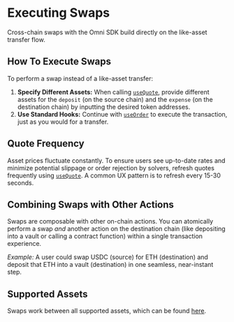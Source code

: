 # Executing Swaps

Cross-chain swaps with the Omni SDK build directly on the like-asset transfer flow.

## How To Execute Swaps

To perform a swap instead of a like-asset transfer:

1.  **Specify Different Assets:** When calling [`useQuote`](/sdk/hooks/useQuote.md), provide different assets for the `deposit` (on the source chain) and the `expense` (on the destination chain) by inputting the desired token addresses.
2.  **Use Standard Hooks:** Continue with [`useOrder`](/sdk/hooks/useOrder.md) to execute the transaction, just as you would for a transfer.

## Quote Frequency

Asset prices fluctuate constantly. To ensure users see up-to-date rates and minimize potential slippage or order rejection by solvers, refresh quotes frequently using [`useQuote`](/sdk/hooks/useQuote.md). A common UX pattern is to refresh every 15-30 seconds.

## Combining Swaps with Other Actions

Swaps are composable with other on-chain actions. You can atomically perform a swap *and* another action on the destination chain (like depositing into a vault or calling a contract function) within a single transaction experience.

*Example:* A user could swap USDC (source) for ETH (destination) and deposit that ETH into a vault (destination) in one seamless, near-instant step.

## Supported Assets

Swaps work between all supported assets, which can be found [here](/sdk/supported-assets.mdx).

